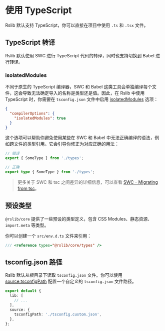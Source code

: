 # 使用 TypeScript

Rslib 默认支持 TypeScript，你可以直接在项目中使用 `.ts` 和 `.tsx` 文件。

## TypeScript 转译

Rslib 默认使用 SWC 进行 TypeScript 代码的转译，同时也支持切换到 Babel 进行转译。

### isolatedModules

不同于原生的 TypeScript 编译器，SWC 和 Babel 这类工具会单独编译每个文件，这会导致无法确定导入的名称是类型还是值。因此，在 Rslib 中使用 TypeScript 时，你需要在 `tsconfig.json` 文件中启用 [isolatedModules](https://typescriptlang.org/tsconfig/#isolatedModules) 选项：

```json title="tsconfig.json"
{
  "compilerOptions": {
    "isolatedModules": true
  }
}
```

这个选项可以帮助你避免使用某些在 SWC 和 Babel 中无法正确编译的语法，例如跨文件的类型引用。它会引导你修正为对应正确的用法：

```ts
// 错误
export { SomeType } from './types';

// 正确
export type { SomeType } from './types';
```

> 更多关于 SWC 和 tsc 之间差异的详细信息，可以查看 [SWC - Migrating from tsc](https://swc.rs/docs/migrating-from-tsc)。

## 预设类型

`@rslib/core` 提供了一些预设的类型定义，包含 CSS Modules、静态资源、`import.meta` 等类型。

你可以创建一个 `src/env.d.ts` 文件来引用：

```ts title="src/env.d.ts"
/// <reference types="@rslib/core/types" />
```

## tsconfig.json 路径

Rslib 默认从根目录下读取 `tsconfig.json` 文件。你可以使用 [source.tsconfigPath](/config/rsbuild/source#sourcetsconfigpath) 配置一个自定义的 `tsconfig.json` 文件路径。

```ts title="rslib.config.ts"
export default {
  lib: [
    // ...
  ],
  source: {
    tsconfigPath: './tsconfig.custom.json',
  },
};
```
